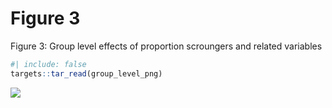 # Figure 3

Figure 3: Group level effects of proportion scroungers and related variables



```r
#| include: false
targets::tar_read(group_level_png)
```


![](../../figures/group-level.png)
